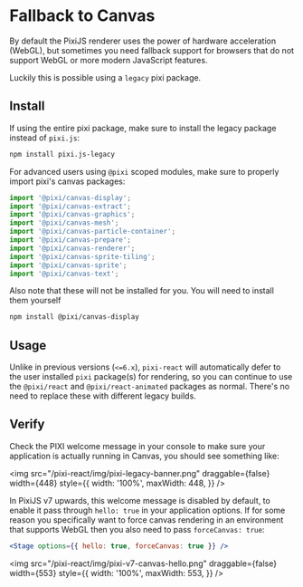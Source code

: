 # Fallback to Canvas

By default the PixiJS renderer uses the power of hardware acceleration (WebGL), but sometimes you need fallback support for
browsers that do not support WebGL or more modern JavaScript features.

Luckily this is possible using a `legacy` pixi package.

## Install

If using the entire pixi package, make sure to install the legacy package instead of `pixi.js`:

```bash
npm install pixi.js-legacy
```

For advanced users using `@pixi` scoped modules, make sure to properly import pixi's canvas packages:

```ts
import '@pixi/canvas-display';
import '@pixi/canvas-extract';
import '@pixi/canvas-graphics';
import '@pixi/canvas-mesh';
import '@pixi/canvas-particle-container';
import '@pixi/canvas-prepare';
import '@pixi/canvas-renderer';
import '@pixi/canvas-sprite-tiling';
import '@pixi/canvas-sprite';
import '@pixi/canvas-text';
```

Also note that these will not be installed for you. You will need to install them yourself

```bash
npm install @pixi/canvas-display
```

## Usage

Unlike in previous versions (`<=6.x`), `pixi-react` will automatically defer to the user installed `pixi` package(s) for
rendering, so you can continue to use the `@pixi/react` and `@pixi/react-animated` packages as normal. There's no need to
replace these with different legacy builds.

## Verify

Check the PIXI welcome message in your console to make sure your application is actually running in Canvas, you should see
something like:

<img
  src="/pixi-react/img/pixi-legacy-banner.png"
  draggable={false}
  width={448}
  style={{
    width: '100%',
    maxWidth: 448,
  }}
/>

In PixiJS v7 upwards, this welcome message is disabled by default, to enable it pass through `hello: true` in your
application options. If for some reason you specifically want to force canvas rendering in an environment that supports WebGL
then you also need to pass `forceCanvas: true`:

```jsx
<Stage options={{ hello: true, forceCanvas: true }} />
```

<img
  src="/pixi-react/img/pixi-v7-canvas-hello.png"
  draggable={false}
  width={553}
  style={{
    width: '100%',
    maxWidth: 553,
  }}
/>
